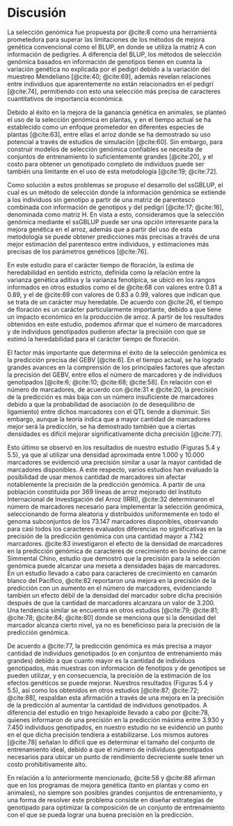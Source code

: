 
<!-- Para renderizar: bookdown::render_book("index.Rmd", "bookdown::pdf_book") -->

# Discusión

<!--Los análisis genéticos cuantitativos se han basado tradicionalmente en la metodología de los modelos mixtos. Desde el desarrollo de esta metodología, el progreso genético logrado en los programas de mejora genética ha sido en gran parte al uso del pedigrí [@cite:30], y a la matriz A que se obtiene a partir de este tipo información. La matriz A se ha utilizado ampliamente para estimar el parentesco entre individuos a través del BLUP. Sin embargo, en los últimos años, se han propuesto estimadores del parentesco distintos al basado en el pedigrí, ya que en este último se asume una relación promedio entre individuos fundadores igual a cero [@cite:71], además de que se ignora el término de muestreo Mendeliano [@cite:72]. --><!--Por otro lado, a pesar del interés que en su momento hubo en el uso del pedigrí para la mejora genética de animales, el uso de este tipo de información en plantas no fue relevante [@cite:63].--> <!--Al proponer los métodos de selección genómica [@cite:8], y con el posterior desarrollo del GBLUP en el que se utiliza la matriz G con información de genotipos en lugar de la matriz A [@cite:39], fue posible solucionar las desventajas anteriormente mencionadas del BLUP, debido a que los métodos de selección genómica basados en información de genotipos tienen en cuenta la variación genética no explicada por el pedigrí debido a la variación del muestreo Mendeliano [@cite:40; @cite:69], además de que revelan relaciones entre individuos que aparentemente no están relacionados en el pedigrí [@cite:74].-->

<!--A partir del estudio de @cite:73, en el que se propuso incorporar información de genotipos en el BLUP, @cite:8 plantearon los métodos de selección genómica. Siguiendo las consideraciones precedentes, @cite:39 desarrollo el GBLUP, el cual es un método de selección genómica que consiste en resolver un modelo mixto utilizando la matriz G en lugar de la matriz A. En relación con lo anterior, algunos estudios han informado la superioridad de los métodos de selección genómica sobre el BLUP en animales [@cite:75] y en plantas [@cite:68; @cite:20; @cite:11]. Esto último debido a que los métodos de selección genómica basados en información de genotipos tienen en cuenta la variación genética no explicada por el pedigrí debido a la variación del muestreo Mendeliano [@cite:40; @cite:69], además de que revelan relaciones entre individuos que aparentemente no están relacionados en el pedigrí [@cite:74].--><!-- Se ha demostrado también el uso potencial de los métodos de selección genómica para la mejora genética de los cultivos de arroz a través de estudios de simulación [@cite:60].-->

<!--Sin embargo, el costo para obtener un genotipado completo de individuos puede ser una limitante en el uso de los métodos anteriormente mencionados de selección genómica--><!--[@cite:19; @cite:72; @cite:76], además que para su implementación se recomienda utilizar información de individuos sin genotipo y con genotipo en el mismo análisis de datos como forma de eliminar el sesgo asociado con la dependencia en el uso de individuos genotipados [@cite:72]--><!--. Como solución a estos problemas se propuso el desarrollo del ssGBLUP, el cual es un método de selección donde la información genómica se extiende a los individuos sin genotipo a partir de una matriz de parentesco combinada con información de genotipos y del pedigrí [@cite:17; @cite:16], denominada como matriz H. En vista a esto, consideramos que la selección genómica mediante el ssGBLUP puede ser una opción interesante para la mejora genética en el arroz, debido a que permite obtener (de manera rentable) predicciones más precisas a través de una mejor estimación del parentesco entre individuos--><!--, y también estimaciones más precisas de los parámetros genéticos.-->

La selección genómica fue propuesta por @cite:8 como una herramienta prometedora para superar las limitaciones de los métodos de mejora genética convencional como el BLUP, en donde se utiliza la matriz A con información de pedigríes. A diferencia del BLUP, los métodos de selección genómica basados en información de genotipos tienen en cuenta la variación genética no explicada por el pedigrí debido a la variación del muestreo Mendeliano [@cite:40; @cite:69], además revelan relaciones entre individuos que aparentemente no están relacionados en el pedigrí [@cite:74], permitiendo con esto una selección más precisa de caracteres cuantitativos de importancia económica.

Debido al éxito en la mejora de la ganancia genética en animales, se planteó el uso de la selección genómica en plantas, y en el tiempo actual se ha establecido como un enfoque prometedor en diferentes especies de plantas [@cite:63], entre ellas el arroz donde se ha demostrado su uso potencial a través de estudios de simulación [@cite:60]. Sin embargo, para construir modelos de selección genómica confiables se necesita de conjuntos de entrenamiento lo suficientemente grandes [@cite:20], y el costo para obtener un genotipado completo de individuos puede ser también una limitante en el uso de esta metodología [@cite:19; @cite:72].

Como solución a estos problemas se propuso el desarrollo del ssGBLUP, el cual es un método de selección donde la información genómica se extiende a los individuos sin genotipo a partir de una matriz de parentesco combinada con información de genotipos y del pedigrí [@cite:17; @cite:16], denominada como matriz H. En vista a esto, consideramos que la selección genómica mediante el ssGBLUP puede ser una opción interesante para la mejora genética en el arroz, además que a partir del uso de esta metodología se puede obtener predicciones más precisas a través de una mejor estimación del parentesco entre individuos, y estimaciones más precisas de los parámetros genéticos [@cite:76].

<!--Hasta donde sabemos, la heredabilidad de caracteres de relevancia económica en arroz no llego a ser estimada de forma tradicional mediante el uso de información de pedigrí, debido a que el uso de este tipo de información no era relevante [@cite:63]. -->En este estudio para el carácter tiempo de floración, la estima de heredabilidad en sentido estricto, definida como la relación entre la varianza genética aditiva y la varianza fenotípica, se ubicó en los rangos informados en otros estudios como el de @cite:68 con valores entre 0.81 a 0.89, y el de @cite:69 con valores de 0.83 a 0.99, valores que indican que se trata de un carácter muy heredable. De acuerdo con @cite:26, el tiempo de floración es un carácter particularmente importante, debido a que tiene un impacto económico en la producción de arroz. A partir de los resultados obtenidos en este estudio, podemos afirmar que el número de marcadores y de individuos genotipados pudieron afectar la precisión con que se estimó la heredabilidad para el carácter tiempo de floración.

El factor más importante que determina el éxito de la selección genómica es la predicción precisa del GEBV [@cite:6]. <!--Según @cite:69, la evaluación de la precisión se considera un requisito previo que permite comprender el potencial de un conjunto de datos para la predicción genómica. -->En el tiempo actual, se ha logrado grandes avances en la comprensión de los principales factores que afectan la precisión del GEBV, entre ellos el número de marcadores y de individuos genotipados [@cite:6; @cite:10; @cite:68; @cite:58]. En relación con el número de marcadores, de acuerdo con @cite:31 e @cite:20, la precisión de la predicción es más baja con un número insuficiente de marcadores debido a que la probabilidad de asociación (o de desequilibrio de ligamiento) entre dichos marcadores con el QTL tiende a disminuir. Sin embargo, aunque la teoría indica que a mayor cantidad de marcadores mejor será la predicción, se ha demostrado también que a ciertas densidades es difícil mejorar significativamente dicha precisión [@cite:77].

Esto último se observó en los resultados de nuestro estudio (Figuras 5.4 y 5.5), ya que al utilizar una densidad aproximada entre 1.000 y 10.000 marcadores se evidenció una precisión similar a usar la mayor cantidad de marcadores disponibles. A este respecto, varios estudios han evaluado la posibilidad de usar menos cantidad de marcadores sin afectar notablemente la precisión de la predicción genómica. A partir de una población constituida por 369 líneas de arroz mejorado del Instituto Internacional de Investigación del Arroz (IRRI), @cite:32 determinaron el número de marcadores necesario para implementar la selección genómica, seleccionando de forma aleatoria y distribuidos uniformemente en todo el genoma subconjuntos de los 73.147 marcadores disponibles, observando para casi todos los caracteres evaluados diferencias no significativas en la precisión de la predicción genómica con una cantidad mayor a 7.142 marcadores. @cite:83 investigaron el efecto de la densidad de marcadores en la predicción genómica de caracteres de crecimiento en bovino de carne Simmental Chino, estudio que demostró que la precisión para la selección genómica puede alcanzar una meseta a densidades bajas de marcadores. En un estudio llevado a cabo para caracteres de crecimiento en camarón blanco del Pacífico, @cite:82 reportaron una mejora en la precisión de la predicción con un aumento en el número de marcadores, evidenciando también un efecto débil de la densidad del marcador sobre dicha precisión después de que la cantidad de marcadores alcanzara un valor de 3.200. Una tendencia similar se encuentra en otros estudios [@cite:79; @cite:81; @cite:78; @cite:84; @cite:80] donde se menciona que si la densidad del marcador alcanza cierto nivel, ya no es beneficioso para la precisión de la predicción genómica.

<!--Como consecuencia de lo anterior, durante los últimos años se han propuesto diferentes metodologías que permiten identificar y seleccionar subconjuntos de marcadores con asociación directa con el QTL. @cite:85, sugirieron el uso de tres métodos de aprendizaje automático (Random Forests, Gradient Boosting Machine y Extreme Gradient Method) en la identificación de subconjuntos de marcadores para la predicción genómica. Utilizando información de 38.082 marcadores y del fenotipo peso corporal en bovinos Brahman, estos autores demostraron que los métodos de aprendizaje automático eran métodos eficientes para identificar subconjuntos de SNP con asociación directa a genes que pueden afectar dicho carácter de crecimiento, demostrando también que la precisión de la predicción genómica a partir de los 3.000 marcadores identificados utilizando estos métodos era similar a la precisión obtenida en base al total de 38.082 marcadores. En otros estudios [@cite:86; @cite:84] se ha mencionado también los beneficios de identificar y seleccionar subconjuntos de marcadores para reducir el costo del genotipado mientras se mantiene la capacidad predictiva a un nivel razonable.--><!-- NOTA: la eliminación de los marcadores que presentan un efecto pequeño es una buena estrategia que tiene el potencial de construir un chip SNP de baja densidad específico del rasgo y reducir los costos de genotipado en los programas de mejoramiento. Es posible seleccionar los marcadores más informativos para mejorar la precisión y construir una matriz de bajo costo para implementar la selección genómica en programas de mejoramiento basados en un panel de alta densidad. -->

De acuerdo a @cite:77, la predicción genómica es más precisa a mayor cantidad de individuos genotipados (o en conjuntos de entrenamiento más grandes) debido a que cuanto mayor es la cantidad de individuos genotipados, más muestras con información de fenotipos y de genotipos se pueden utilizar, y en consecuencia, la precisión de la estimación de los efectos genéticos se puede mejorar. Nuestros resultados (Figuras 5.4 y 5.5), así como los obtenidos en otros estudios [@cite:87; @cite:72; @cite:88], respaldan esta afirmación a través de una mejora en la precisión de la predicción al aumentar la cantidad de individuos genotipados. A diferencia del estudio en trigo hexaploide<!-- NOTA: que tiene 6 juegos de cromosomas. --> llevado a cabo por @cite:78, quienes informaron de una precisión en la predicción máxima entre 3.930 y 7.450 individuos genotipados, en nuestro estudio no se evidenció un punto en el que dicha precisión tendiera a estabilizarse. Los mismos autores [@cite:78] señalan lo difícil que es determinar el tamaño del conjunto de entrenamiento ideal, debido a que el número de individuos genotipados necesarios para ubicar un punto de rendimiento decreciente suele tener un costo prohibitivamente alto.

En relación a lo anteriormente mencionado, @cite:58 y @cite:88 afirman que en los programas de mejora genética (tanto en plantas y como en animales), no siempre son posibles grandes conjuntos de entrenamiento, y una forma de resolver este problema consiste en diseñar estrategias de genotipado para optimizar la composición de un conjunto de entrenamiento con el que se pueda lograr una buena precisión en la predicción.




<!--

- single-step BLUP with varying...

pag 936 (mejor stimación de par. gene.) y 937 (0 ind. genotipados implica el análisis mediante BLUP con la matriz A).

--

- single-step genomic prediction of fruit-quality...

pag 8 a la 10, para guiarme en constuir mi discusión.

--

- Genomic selection: a breakthrough ...

** pag 669 (la GS en arroz se ha probado recientemente), pag 670 (la GS se puede usar en arroz y estudios muestra viabilidad de la GS en arroz... recordar aquí el parrafo que el profesor Miguel me dijo que quitara o colocara en otra parte acerca de la simulacion en arroz), pag 671 (ejemplos de estudios de GS en arroz) y pag 672 (hay pocos estudios de GS en arroz).

--

- single-step reaction norm models ...

pag 594 (el ssGBLUP es escaso en plantas)

--

- Will genomic selection ...

pag 1304 (en el fitomejoramiento la GS no es popular aún) y ** pag 1306 (los estudios de GS son más comunes en animales que en plantas por varios motivos)

- Single-step genomic and pedigree genotype x environment ...

** pag 2 (la GS se esta convirtiendo en un enfoque estándar para lograr progreso genético en plantas), pag 3 (el ssGBLUP no se ha aplicado ampliamente en el fitomejoramiento), pag 13 (la matriz H como solución a la no pisbilidad de usar la GS en trigo), pag 13 (el ssGBLUP es atractivo en plantas) y pag 14 (la matriz H implica muchas cosas)

--

- Assesing prediction models ...

pag 1 (los programas de mejora genética en arroz garantizaran la seguridad alimentaria), pag 6 (mejor precisión del ssGLUP y GBLUP que de ABLUP), pag 7 (el LD es la base de la GS... si quisiera incluir el LD, en este articulo a partir de la pagina 6 explican muchas cosas relacionadas con el LD) y pag 11 (con datos genómicos es mayor la precisión, y ejemplos de estudio donde se evidencia esto)

--

- Effect of hidden relatedness on single-step ...

pag 4 (el genotipado completo de arboles forestlaes no es factible), pag 12 (precisión ligeramente mayor en ssGBLUP que en ABLUP) y pag 13 (matriz de relaciones realizada permite mejor estimación de los parámetros genéticos)

--

- The impact of genotyping different groups ...

** pag 5415 (ejemplo de un objetivo dentro de la discusión)

--

- increasing accuracy and reducing costs ...

pag 5 (pequeños subconjunto de marcadores inducen una disminución en la varianza residual), pag 18 (cuando se usan todos los marcadores, se encontraron los valores más altos de las varianzas residuales), pag 18 (baja densidad de marcadores es deseable para reducir los costos de genotipado), pag 11 (estudio hecho en arroz (creación de arreglos de SNP 6 k) con SNP representativos seleccionados) y pag 18 (los resultados del estudio evidencian que es posible seleccionar los marcadores y construir matriz de bajo costo para implementar la GS... hay varias frases en esta pagina donde indican la construcción de estas matrices)

--

- Genomic selection and association mapping ...

** pag 12 (la GS permite reducir el ciclo de mejoramiento en arroz y aumentar el progreso genético)

--

- genomic selection methods for crop improvement:...

pag 337 (El deterioro de las relaciones puede afectar la precisión) y pag 337 (es mejor volver a estimar los efectos del marcador o del haplotipo cada 2 o 3 generaciones)

-- 

- genomic selection: genome-wide...

** pag 593 (la GS se ha practica en animales pero poco en plantas) y pag 598 (la ausencia de LD entre el marcador y el QTL reduce la precisión)

--

- Genomic selection in rice: ...

pag 244 (para que la GS se use en la mejoar de plantas se debe considerar la interacción G x E)

--

- Genomic prediction: progress and ...

** pag 5 (la implementación de la GS en arroz se ha retrasado en relación con los animales), pag 6 (interés en la implementación de la GS en arroz), pag 7 (los estudios de GS en arroz se comenzaron a publicar apenas en el 2014), pag 9 y pag 13 (el GBLUP es el método de GS de referencia debido a su simplicidad), pag 18 (con la GS se reduce el tiempo de mejora), pag 18 (métodos que se pueden implementar en compañia de la GS) y pag 24 (despues de identicar los factores que afectan la GS, el costo es limitante)

--

- Genomic selection in cereal breeding

** pag 2 (la gs es prometedora en plantas), pag 2 y 8 (se ha ignorado el pedigrí en plantas) y pag 11 (la mejora genética en plantas podría beneficiarse de la información de pedigrí y de la información molecular).

-->
